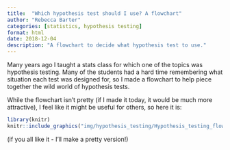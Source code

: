 ```yaml
---
title:  "Which hypothesis test should I use? A flowchart"
author: "Rebecca Barter"
categories: [statistics, hypothesis testing]
format: html
date: 2018-12-04
description: "A flowchart to decide what hypothesis test to use." 
---
```


Many years ago I taught a stats class for which one of the topics was hypothesis testing. Many of the students had a hard time remembering what situation each test was designed for, so I made a flowchart to help piece together the wild world of hypothesis tests.

While the flowchart isn't pretty (if I made it today, it would be much more attractive), I feel like it might be useful for others, so here it is:

```r
library(knitr)
knitr::include_graphics("img/hypothesis_testing/Hypothesis_testing_flow_mean.png")
```

(if you all like it - I'll make a pretty version!)